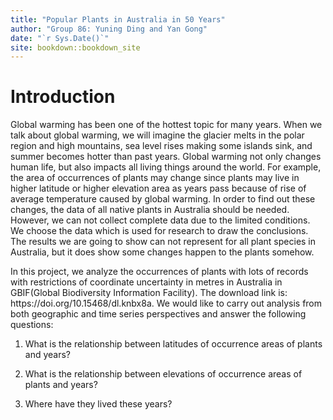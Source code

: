 ```yaml
--- 
title: "Popular Plants in Australia in 50 Years"
author: "Group 86: Yuning Ding and Yan Gong"
date: "`r Sys.Date()`"
site: bookdown::bookdown_site
---
```


# Introduction

Global warming has been one of the hottest topic for many years. When we talk about global warming, we will imagine the glacier melts in the polar region and high mountains, sea level rises making some islands sink, and summer becomes hotter than past years. Global warming not only changes human life, but also impacts all living things around the world. For example, the area of occurrences of plants may change since plants may live in higher latitude or higher elevation area as years pass because of rise of average temperature caused by global warming. In order to find out these changes, the data of all native plants in Australia should be needed. However, we can not collect complete data due to the limited conditions. We choose the data which is used for research to draw the conclusions. The results we are going to show can not represent for all plant species in Australia, but it does show some changes happen to the plants somehow. 

In this project, we analyze the occurrences of plants with lots of records with restrictions of coordinate uncertainty in metres in Australia in GBIF(Global Biodiversity Information Facility). The download link is: https://doi.org/10.15468/dl.knbx8a. We would like to carry out analysis from both geographic and time series perspectives and answer the following questions:

1. What is the relationship between latitudes of occurrence areas of plants and years?

2. What is the relationship between elevations of occurrence areas of plants and years?

3. Where have they lived these years?